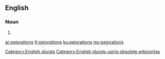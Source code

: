 ==English==

===Noun===
{{head|en}}

# {{plural of|pejoration}}

[[Category:English plurals]][[Category:English plurals using obsolete wikisyntax]]

[[ar:pejorations]]
[[fr:pejorations]]
[[ku:pejorations]]
[[my:pejorations]]